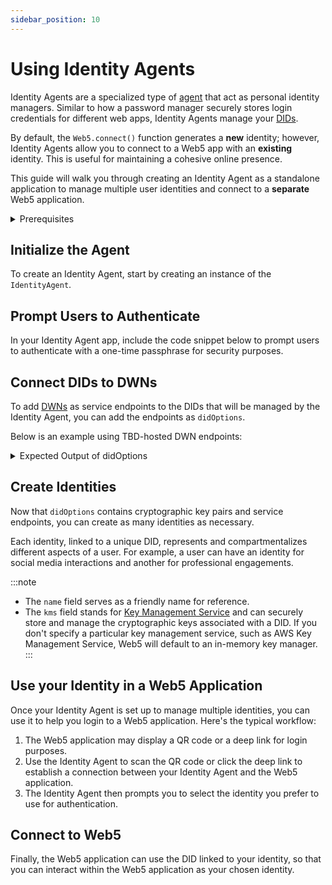 ```yaml
---
sidebar_position: 10
---
```



# Using Identity Agents

Identity Agents are a specialized type of [agent](https://developer.tbd.website/docs/web5/learn/agents/) that act as personal identity managers.  Similar to how a password manager securely stores login credentials for different web apps, Identity Agents manage your [DIDs](https://developer.tbd.website/docs/web5/learn/decentralized-identifiers).

By default, the `Web5.connect()` function generates a **new** identity; however, Identity Agents allow you to connect to a Web5 app with an **existing** identity. This is useful for maintaining a cohesive online presence.

This guide will walk you through creating an Identity Agent as a standalone application to manage multiple user identities and connect to a **separate** Web5 application.


<details>
<summary>Prerequisites</summary>

**Install the following packages**

```bash
npm i @web5/dids @web5/identity-agent @web5/api
```

**Import the following modules**

```js
import { DidIonMethod } from '@web5/dids';
import { IdentityAgent } from '@web5/identity-agent';
import { Web5, getTechPreviewDwnEndpoints } from '@web5/api';
```

</details>

## Initialize the Agent
To create an Identity Agent, start by creating an instance of the `IdentityAgent`.

<CodeSnippet functionName="createIdentityAgent" />

## Prompt Users to Authenticate
In your Identity Agent app, include the code snippet below to prompt users to authenticate with a one-time passphrase for security purposes.

<CodeSnippet functionName="authenticateIdentityAgent" />

## Connect DIDs to DWNs
To add [DWNs](https://developer.tbd.website/docs/web5/learn/decentralized-web-nodes/) as service endpoints to the DIDs that will be managed by the Identity Agent, you can add the endpoints as `didOptions`.

Below is an example using TBD-hosted DWN endpoints:

<CodeSnippet functionName="getDwnEndpoints" />


<details>
<summary>Expected Output of didOptions</summary>

```js
{
  keySet: { verificationMethodKeys: [ [Object], [Object] ] },
  services: [
    {
      id: '#dwn',
      serviceEndpoint: [Object],
      type: 'DecentralizedWebNode'
    }
  ]
}
```

</details>

## Create Identities
Now that `didOptions` contains cryptographic key pairs and service endpoints, you can create as many identities as necessary.

Each identity, linked to a unique DID, represents and compartmentalizes different aspects of a user. For example, a user can have an identity for social media interactions and another for professional engagements.

<CodeSnippet functionName="createSocialMediaAndCareerIdentity" />

:::note
* The `name` field serves as a friendly name for reference.
* The `kms` field stands for [Key Management Service](/docs/web5/build/decentralized-identifiers/key-management) and can securely store and manage the cryptographic keys associated with a DID. If you don't specify a particular key management service, such as AWS Key Management Service, Web5 will default to an in-memory key manager.
:::

## Use your Identity in a Web5 Application
Once your Identity Agent is set up to manage multiple identities, you can use it to help you login to a Web5 application. Here's the typical workflow:

1. The Web5 application may display a QR code or a deep link for login purposes.
2. Use the Identity Agent to scan the QR code or click the deep link to establish a connection between your Identity Agent and the Web5 application.
3. The Identity Agent then prompts you to select the identity you prefer to use for authentication.

## Connect to Web5
Finally, the Web5 application can use the DID linked to your identity, so that you can interact within the Web5 application as your chosen identity.

<CodeSnippet functionName="connectToWeb5" />
